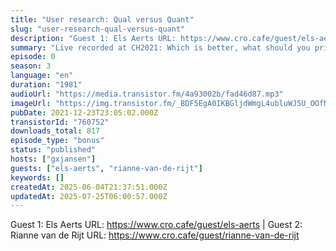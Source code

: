 ```yaml
---
title: "User research: Qual versus Quant"
slug: "user-research-qual-versus-quant"
description: "Guest 1: Els Aerts URL: https://www.cro.cafe/guest/els-aerts | Guest 2: Rianne van de Rijt URL: https://www.cro.cafe/guest/rianne-van-de-rijt"
summary: "Live recorded at CH2021: Which is better, what should you prioritize and what are some common mistakes?"
episode: 0
season: 3
language: "en"
duration: "1981"
audioUrl: "https://media.transistor.fm/4a93002b/fad46d87.mp3"
imageUrl: "https://img.transistor.fm/_BDF5EgA0IKBGljdWmgL4ubluWJ5U_OOfNYQmF8z2Sw/rs:fill:0:0:1/w:3000/h:3000/q:60/aHR0cHM6Ly9pbWct/dXBsb2FkLXByb2R1/Y3Rpb24udHJhbnNp/c3Rvci5mbS9mMDFl/MDE5MWEzZTgwMzUw/MzgzYjQ2ZTA4MTY5/YjhlOS5qcGc.webp"
pubDate: 2021-12-23T23:05:02.000Z
transistorId: "760752"
downloads_total: 817
episode_type: "bonus"
status: "published"
hosts: ["gxjansen"]
guests: ["els-aerts", "rianne-van-de-rijt"]
keywords: []
createdAt: 2025-06-04T21:37:51.000Z
updatedAt: 2025-07-25T06:00:57.000Z
---
```


Guest 1: Els Aerts URL: https://www.cro.cafe/guest/els-aerts | Guest 2: Rianne van de Rijt URL: https://www.cro.cafe/guest/rianne-van-de-rijt

